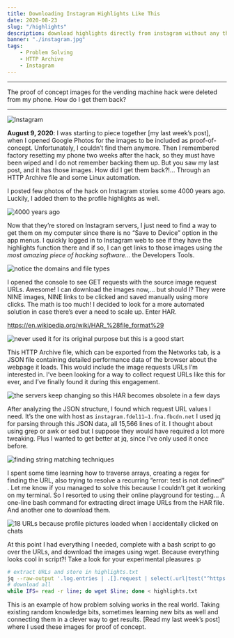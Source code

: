 ```yaml
---
title: Downloading Instagram Highlights Like This
date: 2020-08-23
slug: "/highlights"
description: download highlights directly from instagram without any third party code 
banner: "./instagram.jpg"
tags: 
    - Problem Solving
    - HTTP Archive
    - Instagram
---
```

---

The proof of concept images for the vending machine hack were deleted from my phone. How do I get them back? 

---
![Instagram](./instagram.jpg)

**August 9, 2020**: I was starting to piece together [my last week’s post], when I opened Google Photos for the images to be included as proof-of-concept. Unfortunately, I couldn’t find them anymore. Then I remembered factory resetting my phone two weeks after the hack, so they must have been wiped and I do not remember backing them up. But you saw my last post, and it has those images. How did I get them back?!... Through an HTTP Archive file and some Linux automation.

I posted few photos of the hack on Instagram stories some 4000 years ago. Luckily, I added them to the profile highlights as well.

![4000 years ago](highlights.png)

Now that they’re stored on Instagram servers, I just need to find a way to get them on my computer since there is no “Save to Device” option in the app menus. I quickly logged in to Instagram web to see if they have the highlights function there and if so, I can get links to those images using *the most amazing piece of hacking software...* the Developers Tools.

![notice the domains and file types](./network.png)

I opened the console to see GET requests with the source image request URLs. Awesome! I can download the images now,… but should I? They were NINE images, NINE links to be clicked and saved manually using more clicks. The math is too much! I decided to look for a more automated solution in case there’s ever a need to scale up. Enter HAR.

https://en.wikipedia.org/wiki/HAR_%28file_format%29

![never used it for its original purpose but this is a good start](./save.png)

This HTTP Archive file, which can be exported from the Networks tab, is a JSON file containing detailed performance data of the browser about the webpage it loads. This would include the image requests URLs I’m interested in. I’ve been looking for a way to collect request URLs like this for ever, and I’ve finally found it during this engagement.

![the servers keep changing so this HAR becomes obsolete in a few days](json.png)

After analyzing the JSON structure, I found which request URL values I need. It’s the one with host as `instagram.fdel11–1.fna.fbcdn.net` I used jq for parsing through this JSON data, all 15,566 lines of it. I thought about using grep or awk or sed but I suppose they would have required a lot more tweaking. Plus I wanted to get better at jq, since I’ve only used it once before.

![finding string matching techniques](./string-matching.png)

I spent some time learning how to traverse arrays, creating a regex for finding the URL, also trying to resolve a recurring “error: test is not defined” . Let me know if you managed to solve this because I couldn’t get it working on my terminal. So I resorted to using their online playground for testing... A one-line bash command for extracting direct image URLs from the HAR file. And another one to download them.

![18 URLs because profile pictures loaded when I accidentally clicked on chats](./jqplay.png)

At this point I had everything I needed, complete with a bash script to go over the URLs, and download the images using wget. Because everything looks cool in script?! Take a look for your experimental pleasures :p

```bash
# extract URLs and store in highlights.txt
jq --raw-output '.log.entries | .[].request | select(.url|test("^https://instagram.fdel*")) .url' stories.har > highlights.txt
# download all
while IFS= read -r line; do wget $line; done < highlights.txt
```
This is an example of how problem solving works in the real world. Taking existing random knowledge bits, sometimes learning new bits as well and connecting them in a clever way to get results. [Read my last week’s post] where I used these images for proof of concept.